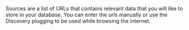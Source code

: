 Sources are a list of URLs that contains relevant data that you will like to store in your database. You can enter the urls manually or use the Discovery plugging to be used while browsing the internet.
